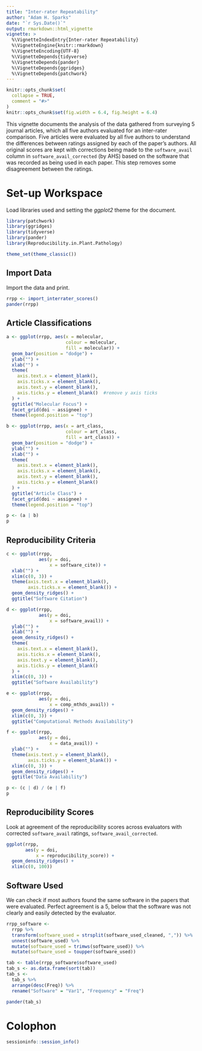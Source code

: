 ```yaml
---
title: "Inter-rater Repeatability"
author: "Adam H. Sparks"
date: "`r Sys.Date()`"
output: rmarkdown::html_vignette
vignette: >
  %\VignetteIndexEntry{Inter-rater Repeatability}
  %\VignetteEngine{knitr::rmarkdown}
  %\VignetteEncoding{UTF-8}
  %\VignetteDepends{tidyverse}
  %\VignetteDepends{pander}
  %\VignetteDepends{ggridges}
  %\VignetteDepends{patchwork}
---
```


```r
knitr::opts_chunk$set(
  collapse = TRUE,
  comment = "#>"
)
knitr::opts_chunk$set(fig.width = 6.4, fig.height = 6.4)
```

This vignette documents the analysis of the data gathered from surveying 5 journal articles, which all five authors evaluated for an inter-rater comparison.
Five articles were evaluated by all five authors to understand the differences between ratings assigned by each of the paper's authors.
All original scores are kept with corrections being made to the `software_avail` column in `software_avail_corrected` (by AHS) based on the software that was recorded as being used in each paper.
This step removes some disagreement between the ratings.

# Set-up Workspace

Load libraries used and setting the *ggplot2* theme for the document.

```r
library(patchwork)
library(ggridges)
library(tidyverse)
library(pander)
library(Reproducibility.in.Plant.Pathology)

theme_set(theme_classic())
```

## Import Data

Import the data and print.

```r
rrpp <- import_interrater_scores()
pander(rrpp)
```

## Article Classifications

```r
a <- ggplot(rrpp, aes(x = molecular,
                      colour = molecular,
                      fill = molecular)) +
  geom_bar(position = "dodge") +
  ylab("") +
  xlab("") +
  theme(
    axis.text.x = element_blank(),
    axis.ticks.x = element_blank(),
    axis.text.y = element_blank(),
    axis.ticks.y = element_blank()  #remove y axis ticks
  ) +
  ggtitle("Molecular Focus") +
  facet_grid(doi ~ assignee) +
  theme(legend.position = "top")

b <- ggplot(rrpp, aes(x = art_class,
                      colour = art_class,
                      fill = art_class)) +
  geom_bar(position = "dodge") +
  ylab("") +
  xlab("") +
  theme(
    axis.text.x = element_blank(),
    axis.ticks.x = element_blank(),
    axis.text.y = element_blank(),
    axis.ticks.y = element_blank()
  ) +
  ggtitle("Article Class") +
  facet_grid(doi ~ assignee) +
  theme(legend.position = "top")

p <- (a | b)
p
```


## Reproducibility Criteria

```r
c <- ggplot(rrpp,
            aes(y = doi,
                x = software_cite)) +
  xlab("") +
  xlim(c(0, 3)) +
  theme(axis.text.x = element_blank(),
        axis.ticks.x = element_blank()) +
  geom_density_ridges() +
  ggtitle("Software Citation")

d <- ggplot(rrpp,
            aes(y = doi,
                x = software_avail)) +
  ylab("") +
  xlab("") +
  geom_density_ridges() +
  theme(
    axis.text.x = element_blank(),
    axis.ticks.x = element_blank(),
    axis.text.y = element_blank(),
    axis.ticks.y = element_blank()
  ) +
  xlim(c(0, 3)) +
  ggtitle("Software Availability")

e <- ggplot(rrpp,
            aes(y = doi,
                x = comp_mthds_avail)) +
  geom_density_ridges() +
  xlim(c(0, 3)) +
  ggtitle("Computational Methods Availability")

f <- ggplot(rrpp,
            aes(y = doi,
                x = data_avail)) +
  ylab("") +
  theme(axis.text.y = element_blank(),
        axis.ticks.y = element_blank()) +
  xlim(c(0, 3)) +
  geom_density_ridges() +
  ggtitle("Data Availability")

p <- (c | d) / (e | f)
p
```

## Reproducibility Scores

Look at agreement of the reproducibility scores across evaluators with corrected `software_avail` ratings, `software_avail_corrected`.

```r
ggplot(rrpp,
       aes(y = doi,
           x = reproducibility_score)) +
  geom_density_ridges() +
  xlim(c(0, 100))
```

## Software Used

We can check if most authors found the same software in the papers that were evaluated.
Perfect agreement is a 5, below that the software was not clearly and easily detected by the evaluator.

```r
rrpp_software <-
  rrpp %>%
  transform(software_used = strsplit(software_used_cleaned, ",")) %>%
  unnest(software_used) %>%
  mutate(software_used = trimws(software_used)) %>%
  mutate(software_used = toupper(software_used))

tab <- table(rrpp_software$software_used)
tab_s <- as.data.frame(sort(tab))
tab_s <-
  tab_s %>%
  arrange(desc(Freq)) %>%
  rename("Software" = "Var1", "Frequency" = "Freq")

pander(tab_s)
```

# Colophon

```r
sessioninfo::session_info()
```

